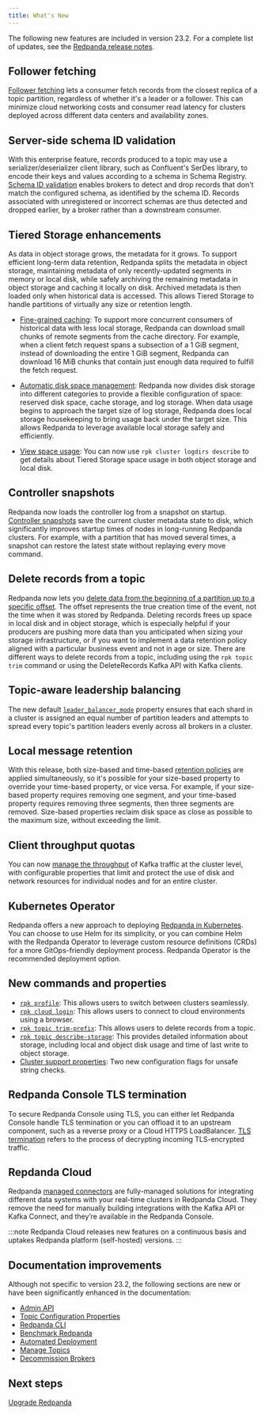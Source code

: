 ```yaml
---
title: What's New
---
```


<head>
    <meta name="title" content="What's New | Redpanda Docs"/>
    <meta name="description" content="Summary of new features and updates in the release"/>
    <link rel="canonical" href="https://docs.redpanda.com/docs/get-started/whats-new/" />
</head>

The following new features are included in version 23.2. For a complete list of updates, see the [Redpanda release notes](https://github.com/redpanda-data/redpanda/releases/tag/v23.2.1).

## Follower fetching

[Follower fetching](../../develop/consume-data/follower-fetching) lets a consumer fetch records from the closest replica of a topic partition, regardless of whether it's a leader or a follower. This can minimize cloud networking costs and consumer read latency for clusters deployed across different data centers and availability zones.

## Server-side schema ID validation

With this enterprise feature, records produced to a topic may use a serializer/deserializer client library, such as Confluent's SerDes library, to encode their keys and values according to a schema in Schema Registry. [Schema ID validation](../../manage/schema-id-validation) enables brokers to detect and drop records that don't match the configured schema, as identified by the schema ID. Records associated with unregistered or incorrect schemas are thus detected and dropped earlier, by a broker rather than a downstream consumer.

## Tiered Storage enhancements

As data in object storage grows, the metadata for it grows. To support efficient long-term data retention, Redpanda splits the metadata in object storage, maintaining metadata of only recently-updated segments in memory or local disk, while safely archiving the remaining metadata in object storage and caching it locally on disk. Archived metadata is then loaded only when historical data is accessed. This allows Tiered Storage to handle partitions of virtually any size or retention length.

- [Fine-grained caching](../../manage/tiered-storage/#caching): To support more concurrent consumers of historical data with less local storage, Redpanda can download small chunks of remote segments from the cache directory. For example, when a client fetch request spans a subsection of a 1 GiB segment, instead of downloading the entire 1 GiB segment, Redpanda can download 16 MiB chunks that contain just enough data required to fulfill the fetch request.

- [Automatic disk space management](../../manage/cluster-maintenance/disk-utilization/#local-storage-housekeeping): Redpanda now divides disk storage into different categories to provide a flexible configuration of space: reserved disk space, cache storage, and log storage. When data usage begins to approach the target size of log storage, Redpanda does local storage housekeeping to bring usage back under the target size. This allows Redpanda to leverage available local storage safely and efficiently. 

- [View space usage](../../manage/tiered-storage/#view-space-usage): You can now use `rpk cluster logdirs describe` to get details about Tiered Storage space usage in both object storage and local disk.

## Controller snapshots

Redpanda now loads the controller log from a snapshot on startup. [Controller snapshots](../architecture/#controller-partition-and-snapshots) save the current cluster metadata state to disk, which significantly improves startup times of nodes in long-running Redpanda clusters. For example, with a partition that has moved several times, a snapshot can restore the latest state without replaying every move command. 

## Delete records from a topic​

Redpanda now lets you [delete data from the beginning of a partition up to a specific offset](../../develop/config-topics/#delete-records-from-a-topic). The offset represents the true creation time of the event, not the time when it was stored by Redpanda. Deleting records frees up space in local disk and in object storage, which is especially helpful if your producers are pushing more data than you anticipated when sizing your storage infrastructure, or if you want to implement a data retention policy aligned with a particular business event and not in age or size. There are different ways to delete records from a topic, including using the `rpk topic trim` command or using the DeleteRecords Kafka API with Kafka clients.

## Topic-aware leadership balancing

The new default [`leader_balancer_mode`](../../manage/cluster-maintenance/cluster-balancing/#partition-leadership-balancing) property ensures that each shard in a cluster is assigned an equal number of partition leaders and attempts to spread every topic's partition leaders evenly across all brokers in a cluster. 

## Local message retention

With this release, both size-based and time-based [retention policies](../../manage/cluster-maintenance/disk-utilization/#configure-message-retention) are applied simultaneously, so it's possible for your size-based property to override your time-based property, or vice versa. For example, if your size-based property requires removing one segment, and your time-based property requires removing three segments, then three segments are removed. Size-based properties reclaim disk space as close as possible to the maximum size, without exceeding the limit. 

## Client throughput quotas

You can now [manage the throughput](../../manage/cluster-maintenance/manage-throughput/#client-throughput-limits) of Kafka traffic at the cluster level, with configurable properties that limit and protect the use of disk and network resources for individual nodes and for an entire cluster.

## Kubernetes Operator

Redpanda offers a new approach to deploying [Redpanda in Kubernetes](../../deploy/deployment-option/self-hosted/kubernetes/kubernetes-production-deployment/). You can choose to use Helm for its simplicity, or you can combine Helm with the Redpanda Operator to leverage custom resource definitions (CRDs) for a more GitOps-friendly deployment process. Redpanda Operator is the recommended deployment option.

## New commands and properties

- [`rpk profile`](../../reference/rpk/rpk-profile/): This allows users to switch between clusters seamlessly.
- [`rpk cloud login`](../../reference/rpk/rpk-cloud/rpk-cloud-login/): This allows users to connect to cloud environments using a browser.
- [`rpk topic trim-prefix`](../../reference/rpk/rpk-topic/rpk-topic-trim-prefix/): This allows users to delete records from a topic.
- [`rpk topic describe-storage`](../../reference/rpk/rpk-topic/rpk-topic-describe-storage/): This provides detailed information about storage, including local and object disk usage and time of last write to object storage.
- [Cluster support properties](../../reference/cluster-properties/#support-properties): Two new configuration flags for unsafe string checks.

## Redpanda Console TLS termination

To secure Redpanda Console using TLS, you can either let Redpanda Console handle TLS termination or you can offload it to an upstream component, such as a reverse proxy or a Cloud HTTPS LoadBalancer. [TLS termination](../../manage/security/console/tls-termination) refers to the process of decrypting incoming TLS-encrypted traffic. 

## Repdanda Cloud

Redpanda [managed connectors](../../deploy/deployment-option/cloud/managed-connectors/) are fully-managed solutions for integrating different data systems with your real-time clusters in Redpanda Cloud. They remove the need for manually building integrations with the Kafka API or Kafka Connect, and they’re available in the Redpanda Console. 

:::note
Redpanda Cloud releases new features on a continuous basis and uptakes Redpanda platform (self-hosted) versions. 
:::

## Documentation improvements

Although not specific to version 23.2, the following sections are new or have been significantly enhanced in the documentation:

- [Admin API](../../api/admin-api/)
- [Topic Configuration Properties](../../reference/topic-properties)
- [Redpanda CLI](../intro-to-rpk)
- [Benchmark Redpanda](../../develop/benchmark)
- [Automated Deployment](../../deploy/deployment-option/self-hosted/manual/production/production-deployment-automation/)
- [Manage Topics](../../develop/config-topics)
- [Decommission Brokers](../../manage/cluster-maintenance/decommission-brokers/)

## Next steps

[Upgrade Redpanda](../../manage/cluster-maintenance/rolling-upgrade)